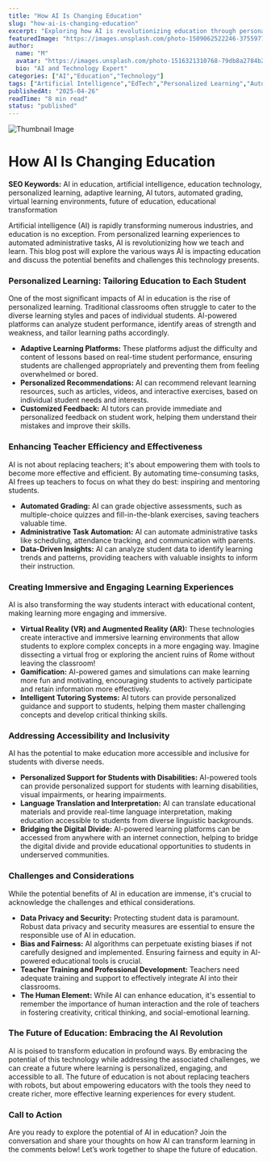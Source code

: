 ```yaml
---
title: "How AI Is Changing Education"
slug: "how-ai-is-changing-education"
excerpt: "Exploring how AI is revolutionizing education through personalized learning and automation."
featuredImage: "https://images.unsplash.com/photo-1509062522246-3755977927d7"
author:
  name: "M"
  avatar: "https://images.unsplash.com/photo-1516321310768-79db8a2784b2"
  bio: "AI and Technology Expert"
categories: ["AI","Education","Technology"]
tags: ["Artificial Intelligence","EdTech","Personalized Learning","Automation"]
publishedAt: "2025-04-26"
readTime: "8 min read"
status: "published"
---
```

![Thumbnail Image](https://images.unsplash.com/photo-1509062522246-3755977927d7 "AI in Education")

# How AI Is Changing Education

**SEO Keywords:** AI in education, artificial intelligence, education technology, personalized learning, adaptive learning, AI tutors, automated grading, virtual learning environments, future of education, educational transformation

Artificial intelligence (AI) is rapidly transforming numerous industries, and education is no exception.  From personalized learning experiences to automated administrative tasks, AI is revolutionizing how we teach and learn. This blog post will explore the various ways AI is impacting education and discuss the potential benefits and challenges this technology presents.

### Personalized Learning: Tailoring Education to Each Student

One of the most significant impacts of AI in education is the rise of personalized learning.  Traditional classrooms often struggle to cater to the diverse learning styles and paces of individual students. AI-powered platforms can analyze student performance, identify areas of strength and weakness, and tailor learning paths accordingly.

* **Adaptive Learning Platforms:** These platforms adjust the difficulty and content of lessons based on real-time student performance, ensuring students are challenged appropriately and preventing them from feeling overwhelmed or bored.
* **Personalized Recommendations:** AI can recommend relevant learning resources, such as articles, videos, and interactive exercises, based on individual student needs and interests.
* **Customized Feedback:** AI tutors can provide immediate and personalized feedback on student work, helping them understand their mistakes and improve their skills.


### Enhancing Teacher Efficiency and Effectiveness

AI is not about replacing teachers; it's about empowering them with tools to become more effective and efficient.  By automating time-consuming tasks, AI frees up teachers to focus on what they do best: inspiring and mentoring students.

* **Automated Grading:** AI can grade objective assessments, such as multiple-choice quizzes and fill-in-the-blank exercises, saving teachers valuable time.
* **Administrative Task Automation:** AI can automate administrative tasks like scheduling, attendance tracking, and communication with parents.
* **Data-Driven Insights:** AI can analyze student data to identify learning trends and patterns, providing teachers with valuable insights to inform their instruction.


### Creating Immersive and Engaging Learning Experiences

AI is also transforming the way students interact with educational content, making learning more engaging and immersive.

* **Virtual Reality (VR) and Augmented Reality (AR):** These technologies create interactive and immersive learning environments that allow students to explore complex concepts in a more engaging way. Imagine dissecting a virtual frog or exploring the ancient ruins of Rome without leaving the classroom!
* **Gamification:** AI-powered games and simulations can make learning more fun and motivating, encouraging students to actively participate and retain information more effectively.
* **Intelligent Tutoring Systems:** AI tutors can provide personalized guidance and support to students, helping them master challenging concepts and develop critical thinking skills.


### Addressing Accessibility and Inclusivity

AI has the potential to make education more accessible and inclusive for students with diverse needs.

* **Personalized Support for Students with Disabilities:** AI-powered tools can provide personalized support for students with learning disabilities, visual impairments, or hearing impairments.
* **Language Translation and Interpretation:** AI can translate educational materials and provide real-time language interpretation, making education accessible to students from diverse linguistic backgrounds.
* **Bridging the Digital Divide:** AI-powered learning platforms can be accessed from anywhere with an internet connection, helping to bridge the digital divide and provide educational opportunities to students in underserved communities.



### Challenges and Considerations

While the potential benefits of AI in education are immense, it's crucial to acknowledge the challenges and ethical considerations.

* **Data Privacy and Security:** Protecting student data is paramount.  Robust data privacy and security measures are essential to ensure the responsible use of AI in education.
* **Bias and Fairness:** AI algorithms can perpetuate existing biases if not carefully designed and implemented. Ensuring fairness and equity in AI-powered educational tools is crucial.
* **Teacher Training and Professional Development:**  Teachers need adequate training and support to effectively integrate AI into their classrooms.
* **The Human Element:**  While AI can enhance education, it's essential to remember the importance of human interaction and the role of teachers in fostering creativity, critical thinking, and social-emotional learning.


### The Future of Education: Embracing the AI Revolution

AI is poised to transform education in profound ways. By embracing the potential of this technology while addressing the associated challenges, we can create a future where learning is personalized, engaging, and accessible to all.  The future of education is not about replacing teachers with robots, but about empowering educators with the tools they need to create richer, more effective learning experiences for every student.

### Call to Action

Are you ready to explore the potential of AI in education?  Join the conversation and share your thoughts on how AI can transform learning in the comments below!  Let’s work together to shape the future of education.
